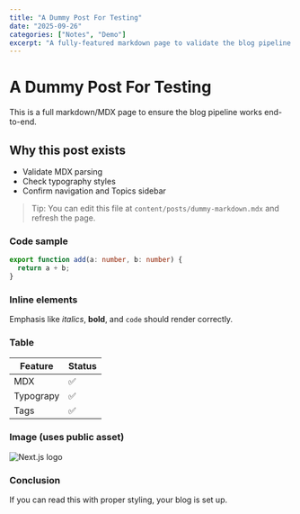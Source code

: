 ```yaml
---
title: "A Dummy Post For Testing"
date: "2025-09-26"
categories: ["Notes", "Demo"]
excerpt: "A fully-featured markdown page to validate the blog pipeline."
---
```


# A Dummy Post For Testing

This is a full markdown/MDX page to ensure the blog pipeline works end-to-end.

## Why this post exists

- Validate MDX parsing
- Check typography styles
- Confirm navigation and Topics sidebar

> Tip: You can edit this file at `content/posts/dummy-markdown.mdx` and refresh the page.

### Code sample

```ts
export function add(a: number, b: number) {
  return a + b;
}
```

### Inline elements

Emphasis like _italics_, **bold**, and `code` should render correctly.

### Table

| Feature   | Status |
|-----------|--------|
| MDX       | ✅     |
| Typograpy | ✅     |
| Tags      | ✅     |

### Image (uses public asset)

![Next.js logo](/next.svg)

### Conclusion

If you can read this with proper styling, your blog is set up.

